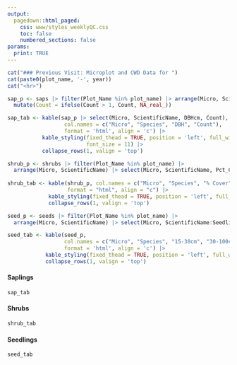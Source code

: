 ```yaml
---
output: 
  pagedown::html_paged:
    css: www/styles_weeklyQC.css
    toc: false
    numbered_sections: false
params: 
  print: TRUE
---
```


```r

cat("### Previous Visit: Microplot and CWD Data for ")
cat(paste0(plot_name, '-', year))
cat("<hr>")
```


```r
sap_p <- saps |> filter(Plot_Name %in% plot_name) |> arrange(Micro, ScientificName, DBHcm) |> 
  mutate(Count = ifelse(Count > 1, Count, NA_real_))

sap_tab <- kable(sap_p |> select(Micro, ScientificName, DBHcm, Count),
                  col.names = c("Micro", "Species", "DBH", "Count"),
                  format = 'html', align = 'c') |> 
           kable_styling(fixed_thead = TRUE, position = 'left', full_width = TRUE, 
                         font_size = 11) |>
           collapse_rows(1, valign = 'top') 

shrub_p <- shrubs |> filter(Plot_Name %in% plot_name) |> 
  arrange(Micro, ScientificName) |> select(Micro, ScientificName, Pct_Cover)
  
shrub_tab <- kable(shrub_p, col.names = c("Micro", "Species", "% Cover"),
                   format = "html", align = "c") |> 
             kable_styling(fixed_thead = TRUE, position = 'left', full_width = TRUE) |> 
             collapse_rows(1, valign = 'top')

seed_p <- seeds |> filter(Plot_Name %in% plot_name) |> 
  arrange(Micro, ScientificName) |> select(Micro, ScientificName:Seedlings_Above_150cm)

seed_tab <- kable(seed_p, 
                  col.names = c("Micro", "Species", "15-30cm", "30-100cm", "100-150cm", ">150cm"),
                  format = 'html', align = 'c') |> 
            kable_styling(fixed_thead = TRUE, position = 'left', full_width = TRUE) |> 
            collapse_rows(1, valign = 'top')

```

<div class = "flexbox">
<div>
<h4> Saplings </h4>
```r
sap_tab
```
</div>

<div>
<h4> Shrubs </h4>
```r
shrub_tab
```
</div>
</div>

#### Seedlings
```r
seed_tab
```

